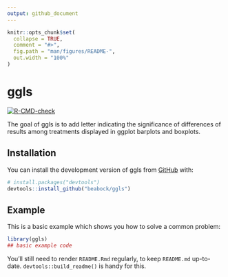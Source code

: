 ```yaml
---
output: github_document
---
```


<!-- README.md is generated from README.Rmd. Please edit that file -->

```r
knitr::opts_chunk$set(
  collapse = TRUE,
  comment = "#>",
  fig.path = "man/figures/README-",
  out.width = "100%"
)
```

# ggls

<!-- badges: start -->
[![R-CMD-check](https://github.com/beabock/ggls/actions/workflows/R-CMD-check.yaml/badge.svg)](https://github.com/beabock/ggls/actions/workflows/R-CMD-check.yaml)
<!-- badges: end -->

The goal of ggls is to add letter indicating the significance of differences of results among treatments displayed in ggplot barplots and boxplots.

## Installation

You can install the development version of ggls from [GitHub](https://github.com/) with:

``` r
# install.packages("devtools")
devtools::install_github("beabock/ggls")
```

## Example

This is a basic example which shows you how to solve a common problem:

```r
library(ggls)
## basic example code
```


You'll still need to render `README.Rmd` regularly, to keep `README.md` up-to-date. `devtools::build_readme()` is handy for this.



